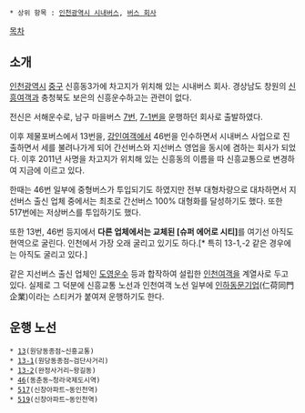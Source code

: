  * 상위 항목 : [[인천광역시 시내버스]], [[버스 회사]]

[[목차]]

== 소개 ==
[[인천광역시]] [[중구(인천)|중구]] 신흥동3가에 차고지가 위치해 있는 시내버스 회사. 경상남도 창원의 [[신흥여객]]과 충청북도 보은의 신흥운수하고는 관련이 없다.

전신은 서해운수로, 남구 마을버스 [[인천 버스 517|7번]], [[인천 버스 519|7-1번]]을 운행하던 회사로 출발하였다.

이후 제물포버스에서 13번을, [[강인여객]]에서 46번을 인수하면서 시내버스 사업으로 진출하면서 세를 불려나가게 되어 간선버스와 지선버스 영업을 동시에 겸하는 회사가 되었다. 이후 2011년 사명을 차고지가 위치해 있는 신흥동의 이름을 따 신흥교통으로 변경하여 지금에 이르고 있다.

한때는 46번 일부에 중형버스가 투입되기도 하였지만 전부 대형차량으로 대차하면서 지선버스 출신 업체 중에서는 최초로 간선버스 100% 대형화를 달성하기도 했다. 또한 517번에는 저상버스를 투입하기도 했다.

또한 13번, 46번 등지에서 '''다른 업체에서는 교체된 [슈퍼 에어로 시티]'''를 여기선 아직도 현역으로 굴린다. 인천에서 가장 오래 굴리고 있기도 하다.[* 특히 13-1,-2 같은 경우에는 아직도 굴리고 있다.]

같은 지선버스 출신 업체인 [[도영운수]] 등과 합작하여 설립한 [[인천여객]]을 계열사로 두고 있다. 실제로 그 덕분에 신흥교통 노선과 인천여객 노선 일부에 [[인하대학교|인하]]동문기업(仁荷同門企業)이라는 스티커가 붙여져 운행하기도 한다.

== 운행 노선 ==
 * [[인천 버스 13|13]](원당동종점~신흥교통)
 * [[인천 버스 13-1|13-1]](원당동종점~검단사거리)
 * [[인천 버스 13-2|13-2]](완정사거리~왕길동)
 * [[인천 버스 46|46]](동춘동~청라국제도시역)
 * [[인천 버스 517|517]](신창아파트~동인천역)
 * [[인천 버스 519|519]](신창아파트~동인천역)
